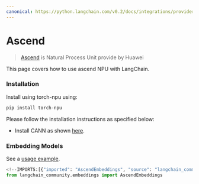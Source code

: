 ```yaml
---
canonical: https://python.langchain.com/v0.2/docs/integrations/providers/ascend/
---
```


# Ascend

> [Ascend](https://https://www.hiascend.com/) is Natural Process Unit provide by Huawei

This page covers how to use ascend NPU with LangChain.

### Installation

Install using torch-npu using:

```bash
pip install torch-npu
```

Please follow the installation instructions as specified below:
* Install CANN as shown [here](https://www.hiascend.com/document/detail/zh/canncommercial/700/quickstart/quickstart/quickstart_18_0002.html).

### Embedding Models

See a [usage example](/docs/integrations/text_embedding/ascend).

```python
<!--IMPORTS:[{"imported": "AscendEmbeddings", "source": "langchain_community.embeddings", "docs": "https://api.python.langchain.com/en/latest/embeddings/langchain_community.embeddings.ascend.AscendEmbeddings.html", "title": "Ascend"}]-->
from langchain_community.embeddings import AscendEmbeddings
```